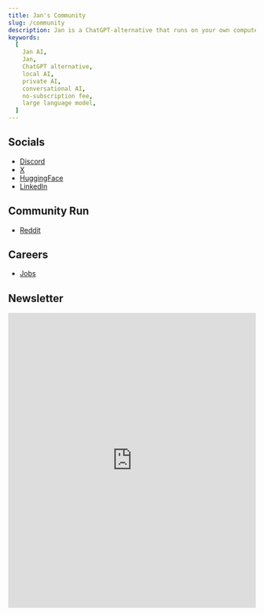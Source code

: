 ```yaml
---
title: Jan's Community
slug: /community
description: Jan is a ChatGPT-alternative that runs on your own computer, with a local API server.
keywords:
  [
    Jan AI,
    Jan,
    ChatGPT alternative,
    local AI,
    private AI,
    conversational AI,
    no-subscription fee,
    large language model,
  ]
---
```


<head>
  <title>Jan's Community</title>
  <meta charset="utf-8" />
  <meta name="description" content="Join Jan's community to connect with other users, stay updated, and explore career opportunities." />
  <meta name="keywords" content="Jan, community, Discord, Twitter, HuggingFace, LinkedIn, Reddit, newsletter, careers" />
  <meta name="twitter:card" content="summary" />
  <link rel="canonical" href="https://jan.ai/community" />
  <meta property="og:title" content="Jan's Community" />
  <meta property="og:description" content="Join Jan's community to connect with other users, stay updated, and explore career opportunities." />
  <meta property="og:url" content="https://jan.ai/community" />
  <meta property="og:type" content="article" />
  <meta property="og:image" content="https://jan.ai/img/og-image-community.png" />
</head>

## Socials

- [Discord](https://discord.gg/SH3DGmUs6b)
- [X](https://twitter.com/janframework)
- [HuggingFace](https://huggingface.co/janhq)
- [LinkedIn](https://www.linkedin.com/company/janframework/)

## Community Run

- [Reddit](https://www.reddit.com/r/janframework/)

## Careers

- [Jobs](https://janai.bamboohr.com/careers)

## Newsletter

<iframe
  width="100%"
  height="600px"
  src="https://c0c7c086.sibforms.com/serve/MUIFAEWm49nC1OONIibGnlV44yxPMw6Fu1Yc8pK7nP3jp7rZ6rvrb5uOmCD8IIhrRj6-h-_AYrw-sz7JNpcUZ8LAAZoUIOjGmSvNWHwoFhxX5lb-38-fxXj933yIdGzEMBZJv4Nu2BqC2A4uThDGmjM-n_DZBV1v_mKbTcVUWVUE7VutWhRqrDr69IWI4SgbuIMACkcTiWX8ZNLw"
  frameborder="0"
  scrolling="auto"
  allowfullscreen
  style={{
    margin: 'auto',
    maxWidth: '100%',
  }}
></iframe>
